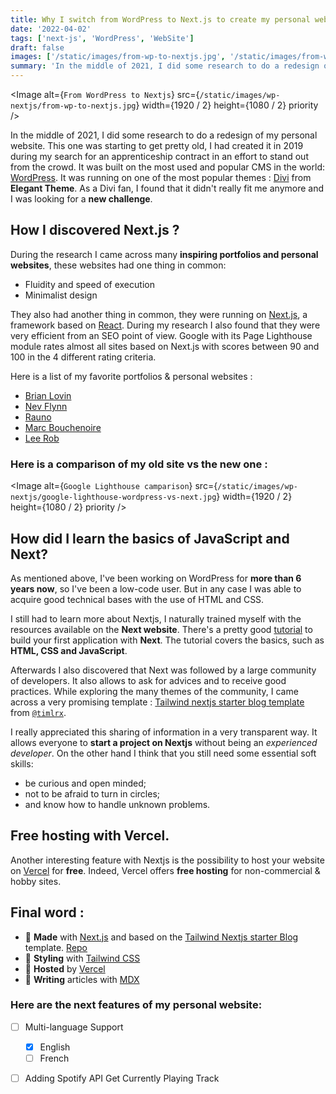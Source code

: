 ```yaml
---
title: Why I switch from WordPress to Next.js to create my personal website?
date: '2022-04-02'
tags: ['next-js', 'WordPress', 'WebSite']
draft: false
images: ['/static/images/from-wp-to-nextjs.jpg', '/static/images/from-wp-to-nextjs.jpg']
summary: 'In the middle of 2021, I did some research to do a redesign of my personal website. This one was starting to get pretty old...'
---
```


<Image
  alt={`From WordPress to Nextjs`}
  src={`/static/images/wp-nextjs/from-wp-to-nextjs.jpg`}
  width={1920 / 2}
  height={1080 / 2}
  priority
/>

In the middle of 2021, I did some research to do a redesign of my personal website. This one was starting to get pretty old, I had created it in 2019 during my search for an apprenticeship contract in an effort to stand out from the crowd. It was built on the most used and popular CMS in the world: [WordPress](https://wordpress.org/). It was running on one of the most popular themes : [Divi](https://www.elegantthemes.com/) from **Elegant Theme**. As a Divi fan, I found that it didn't really fit me anymore and I was looking for a **new challenge**.

## How I discovered Next.js ?

During the research I came across many **inspiring portfolios and personal websites**, these websites had one thing in common:

- Fluidity and speed of execution
- Minimalist design

They also had another thing in common, they were running on [Next.js](https://nextjs.org), a framework based on [React](https://reactjs.org/). During my research I also found that they were very efficient from an SEO point of view. Google with its Page Lighthouse module rates almost all sites based on Next.js with scores between 90 and 100 in the 4 different rating criteria.

Here is a list of my favorite portfolios & personal websites :

- [Brian Lovin](https://brianlovin.com/)
- [Nev Flynn](https://nevflynn.com/)
- [Rauno](https://rauno.me/)
- [Marc Bouchenoire](https://marcbouchenoire.com/)
- [Lee Rob](https://leerob.io/)

### Here is a comparison of my old site vs the new one :

<Image
  alt={`Google Lighthouse camparison`}
  src={`/static/images/wp-nextjs/google-lighthouse-wordpress-vs-next.jpg`}
  width={1920 / 2}
  height={1080 / 2}
  priority
/>

## How did I learn the basics of JavaScript and Next?

As mentioned above, I've been working on WordPress for **more than 6 years now**, so I've been a low-code user. But in any case I was able to acquire good technical bases with the use of HTML and CSS.

I still had to learn more about Nextjs, I naturally trained myself with the resources available on the **Next website**. There's a pretty good [tutorial](https://nextjs.org/learn/foundations/about-nextjs) to build your first application with **Next**. The tutorial covers the basics, such as **HTML, CSS and JavaScript**.

Afterwards I also discovered that Next was followed by a large community of developers. It also allows to ask for advices and to receive good practices. While exploring the many themes of the community, I came across a very promising template : [Tailwind nextjs starter blog template](https://github.com/timlrx/tailwind-nextjs-starter-blog) from [`@timlrx`](https://github.com/timlrx).

I really appreciated this sharing of information in a very transparent way. It allows everyone to **start a project on Nextjs** without being an _experienced developer_. On the other hand I think that you still need some essential soft skills:

- be curious and open minded;
- not to be afraid to turn in circles;
- and know how to handle unknown problems.

## Free hosting with Vercel.

Another interesting feature with Nextjs is the possibility to host your website on [Vercel](https://vercel.com) for **free**. Indeed, Vercel offers **free hosting** for non-commercial & hobby sites.

## Final word :

- 🤖 **Made** with [Next.js](https://nextjs.org/) and based on the [Tailwind Nextjs starter Blog](https://github.com/timlrx/tailwind-nextjs-starter-blog) template. [Repo](https://github.com/timlrx/tailwind-nextjs-starter-blog)
- 🎨 **Styling** with [Tailwind CSS](https://tailwindcss.com)
- 💾 **Hosted** by [Vercel](https://vercel.com)
- 📝 **Writing** articles with [MDX](https://mdxjs.com/)

### Here are the next features of my personal website:

- [ ] Multi-language Support

  - [x] English
  - [ ] French

- [ ] Adding Spotify API Get Currently Playing Track
